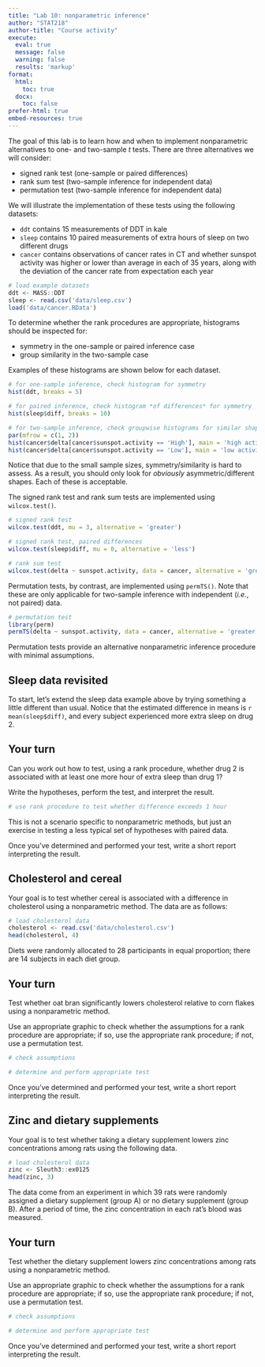```yaml
---
title: "Lab 10: nonparametric inference"
author: "STAT218"
author-title: "Course activity"
execute: 
  eval: true
  message: false
  warning: false
  results: 'markup'
format: 
  html:
    toc: true
  docx:
    toc: false
prefer-html: true
embed-resources: true
---
```


The goal of this lab is to learn how and when to implement nonparametric alternatives to one- and two-sample $t$ tests. There are three alternatives we will consider:

-   signed rank test (one-sample or paired differences)
-   rank sum test (two-sample inference for independent data)
-   permutation test (two-sample inference for independent data)

We will illustrate the implementation of these tests using the following datasets:

-   `ddt` contains 15 measurements of DDT in kale
-   `sleep` contains 10 paired measurements of extra hours of sleep on two different drugs
-   `cancer` contains observations of cancer rates in CT and whether sunspot activity was higher or lower than average in each of 35 years, along with the deviation of the cancer rate from expectation each year

```r
# load example datasets
ddt <- MASS::DDT
sleep <- read.csv('data/sleep.csv')
load('data/cancer.RData')
```

To determine whether the rank procedures are appropriate, histograms should be inspected for:

-   symmetry in the one-sample or paired inference case
-   group similarity in the two-sample case

Examples of these histograms are shown below for each dataset.

```r
# for one-sample inference, check histogram for symmetry
hist(ddt, breaks = 5)

# for paired inference, check histogram *of differences* for symmetry
hist(sleep$diff, breaks = 10)

# for two-sample inference, check groupwise histograms for similar shape
par(mfrow = c(1, 2))
hist(cancer$delta[cancer$sunspot.activity == 'High'], main = 'high activity', xlab = 'delta')
hist(cancer$delta[cancer$sunspot.activity == 'Low'], main = 'low activity', xlab = 'delta')
```

Notice that due to the small sample sizes, symmetry/similarity is hard to assess. As a result, you should only look for *obviously* asymmetric/different shapes. Each of these is acceptable.

The signed rank test and rank sum tests are implemented using `wilcox.test()`.

```r
# signed rank test
wilcox.test(ddt, mu = 3, alternative = 'greater')

# signed rank test, paired differences
wilcox.test(sleep$diff, mu = 0, alternative = 'less')

# rank sum test
wilcox.test(delta ~ sunspot.activity, data = cancer, alternative = 'greater')
```

Permutation tests, by contrast, are implemented using `permTS()`. Note that these are only applicable for two-sample inference with independent (*i.e.*, not paired) data.

```r
# permutation test
library(perm)
permTS(delta ~ sunspot.activity, data = cancer, alternative = 'greater')
```

Permutation tests provide an alternative nonparametric inference procedure with minimal assumptions.

## Sleep data revisited

To start, let's extend the sleep data example above by trying something a little different than usual. Notice that the estimated difference in means is `r mean(sleep$diff)`, and every subject experienced more extra sleep on drug 2.

::: callout-note
## Your turn

Can you work out how to test, using a rank procedure, whether drug 2 is associated with at least one more hour of extra sleep than drug 1?

Write the hypotheses, perform the test, and interpret the result.

```r
# use rank procedure to test whether difference exceeds 1 hour

```

:::

This is not a scenario specific to nonparametric methods, but just an exercise in testing a less typical set of hypotheses with paired data.

Once you've determined and performed your test, write a short report interpreting the result.

## Cholesterol and cereal

Your goal is to test whether cereal is associated with a difference in cholesterol using a nonparametric method. The data are as follows:

```r
# load cholesterol data
cholesterol <- read.csv('data/cholesterol.csv')
head(cholesterol, 4)
```

Diets were randomly allocated to 28 participants in equal proportion; there are 14 subjects in each diet group.

::: callout-note
## Your turn

Test whether oat bran significantly lowers cholesterol relative to corn flakes using a nonparametric method.

Use an appropriate graphic to check whether the assumptions for a rank procedure are appropriate; if so, use the appropriate rank procedure; if not, use a permutation test.

```r
# check assumptions

# determine and perform appropriate test

```

Once you've determined and performed your test, write a short report interpreting the result.

:::

## Zinc and dietary supplements

Your goal is to test whether taking a dietary supplement lowers zinc concentrations among rats using the following data.

```r
# load cholesterol data
zinc <- Sleuth3::ex0125
head(zinc, 3)
```

The data come from an experiment in which 39 rats were randomly assigned a dietary supplement (group A) or no dietary supplement (group B). After a period of time, the zinc concentration in each rat's blood was measured.

::: callout-note
## Your turn

Test whether the dietary supplement lowers zinc concentrations among rats using a nonparametric method.

Use an appropriate graphic to check whether the assumptions for a rank procedure are appropriate; if so, use the appropriate rank procedure; if not, use a permutation test.

```r
# check assumptions

# determine and perform appropriate test

```

Once you've determined and performed your test, write a short report interpreting the result.

:::